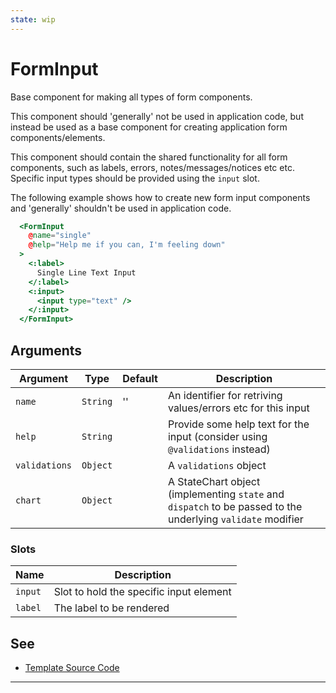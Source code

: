 ```yaml
---
state: wip
---
```

# FormInput

Base component for making all types of form components.

This component should 'generally' not be used in application code, but instead
be used as a base component for creating application form components/elements.

This component should contain the shared functionality for all form
components, such as labels, errors, notes/messages/notices etc etc. Specific
input types should be provided using the `input` slot.


The following example shows how to create new form input components and
'generally' shouldn't be used in application code.

```hbs preview-template
  <FormInput
    @name="single"
    @help="Help me if you can, I'm feeling down"
  >
    <:label>
      Single Line Text Input
    </:label>
    <:input>
      <input type="text" />
    </:input>
  </FormInput>
```

## Arguments

| Argument | Type | Default | Description |
| --- | --- | --- | --- |
| `name` | `String` | '' | An identifier for retriving values/errors etc for this input |
| `help` | `String` | | Provide some help text for the input (consider using `@validations` instead) |
| `validations` | `Object` |  | A `validations` object |
| `chart` | `Object` | | A StateChart object (implementing `state` and `dispatch` to be passed to the underlying `validate` modifier  |

### Slots

| Name  | Description |
| --- | --- |
| `input` | Slot to hold the specific input element |
| `label`   | The label to be rendered |

## See

- [Template Source Code](./index.hbs)

---

